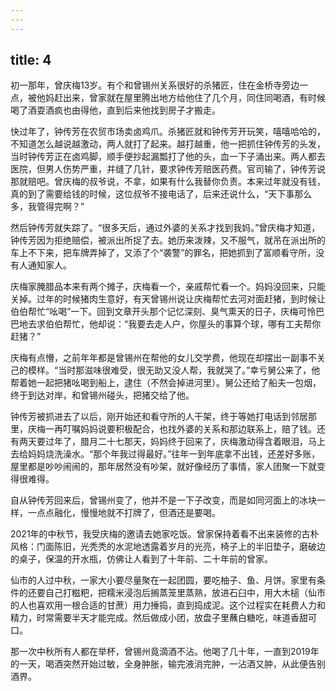 ```yaml
---
---
---
```

title: 4
---





初一那年，曾庆梅13岁。有个和曾锡州关系很好的杀猪匠，住在金桥寺旁边一点，被他妈赶出来，曾家就在屋里腾出地方给他住了几个月，同住同喝酒，有时候喝了酒耍酒疯也由得他，直到后来他找到房子才搬走。

快过年了，钟传芳在农贸市场卖卤鸡爪。杀猪匠就和钟传芳开玩笑，嘻嘻哈哈的，不知道怎么越说越激动，两人就打了起来。越打越重，他一把抓住钟传芳的头发，当时钟传芳正在卤鸡脚，顺手便抄起漏瓢打了他的头，血一下子涌出来。两人都去医院，但男人伤势严重，并缝了几针，要求钟传芳赔医药费。官司输了，钟传芳说那就赔吧。曾庆梅的叔爷说，不拿，如果有什么我替你负责。本来过年就没有钱，真的到了需要给钱的时候，这位叔爷不接电话了，后来还说什么，“天下事那么多，我管得完啊？”

然后钟传芳就失踪了。“很多天后，通过外婆的关系才找到我妈。”曾庆梅才知道，钟传芳因为拒绝赔偿，被派出所捉了去。她历来泼辣，又不服气，就吊在派出所的车上不下来，把车牌弄掉了，又添了个“袭警”的罪名，把她抓到了富顺看守所，没有人通知家人。

庆梅家腌腊品本来有两个摊子，庆梅看一个，亲戚帮忙看一个。妈妈没回来，只能关掉。过年的时候猪肉生意好，有天曾锡州说让庆梅帮忙去河对面赶猪，到时候让伯伯帮忙“吆喝”一下。回到文章开头那个记忆深刻、臭气熏天的日子，庆梅可怜巴巴地去求伯伯帮忙，他却说：“我要去走人户，你屋头的事算个球，哪有工夫帮你赶猪？”

庆梅有点懵，之前年年都是曾锡州在帮他的女儿交学费，他现在却摆出一副事不关己的模样。“当时那滋味很难受，很无助又没人帮，我就哭了。”幸亏舅公来了，他帮着她一起把猪吆喝到船上，逮住（不然会掉进河里）。舅公还给了船夫一包烟，终于到达对岸，和曾锡州碰头，把猪交给了他。

钟传芳被抓进去了以后，刚开始还和看守所的人干架，终于等她打电话到邻居那里，庆梅一再叮嘱妈妈说要积极配合，也找外婆的关系和那边联系上，赔了钱。还有两天要过年了，腊月二十七那天，妈妈终于回来了，庆梅激动得含着眼泪，马上去给妈妈烧洗澡水。“那个年我过得最好。”往年一到年底拿不出钱，还差好多账，屋里都是吵吵闹闹的，那年居然没有吵架，就好像经历了事情，家人团聚一下就变得很难得。

自从钟传芳回来后，曾锡州变了，他并不是一下子改变，而是如同河面上的冰块一样，一点点融化，慢慢地就不打牌了，但酒还是要喝。

2021年的中秋节，我受庆梅的邀请去她家吃饭。曾家保持着看不出来装修的古朴风格：门面陈旧，光秃秃的水泥地透露着岁月的光亮，椅子上的半旧垫子，磨破边的桌子，保温的开水瓶，仿佛让人看到了十年前、二十年前的曾家。

仙市的人过中秋，一家大小要尽量聚在一起团圆，要吃柚子、鱼、月饼。家里有条件的还要自己打糍粑，把糯米浸泡后搁蒸笼里蒸熟，放进石臼中，用大木槌（仙市的人也喜欢用一根合适的甘蔗）用力捶捣，直到捣成泥。这个过程实在耗费人力和精力，时常需要半天才能完成。然后做成小团，放盘子里蘸白糖吃，味道香甜可口。

那一次中秋所有人都在举杯，曾锡州竟滴酒不沾。他喝了几十年，一直到2019年的一天，喝酒突然开始过敏，全身肿胀，输完液消完肿，一沾酒又肿，从此便告别酒界。